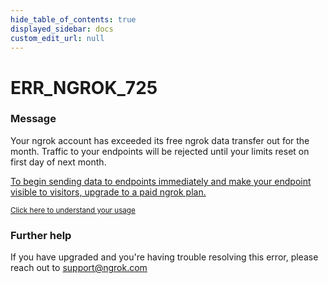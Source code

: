 ```yaml
---
hide_table_of_contents: true
displayed_sidebar: docs
custom_edit_url: null
---
```



# ERR_NGROK_725

### Message

<p>Your ngrok account has exceeded its free ngrok data transfer out for the month. Traffic to your endpoints will be rejected until your limits reset on first day of next month.</p>

<p><a href="https://dashboard.ngrok.com/billing">To begin sending data to endpoints immediately and make your endpoint visible to visitors, upgrade to a paid ngrok plan.</a></p>

<small><a href="https://dashboard.ngrok.com/usage">Click here to understand your usage</a></small>

### Further help

If you have upgraded and you're having trouble resolving this error, please reach out to [support@ngrok.com](mailto:support@ngrok.com?subject=Help%20with%20ERR_NGROK_725)

<ErrorDetails error="err_ngrok_725" />
